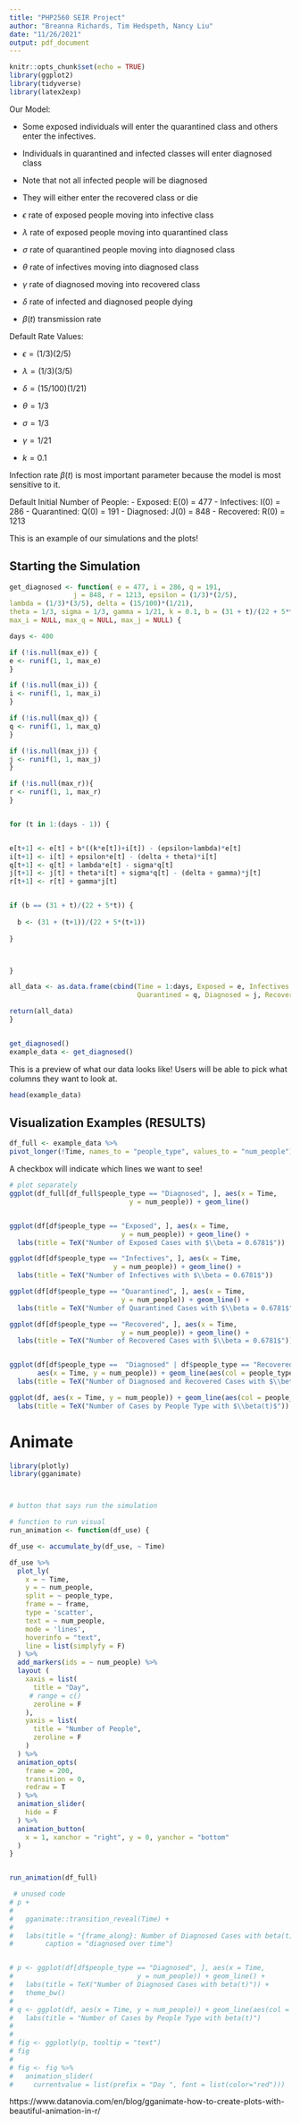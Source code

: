 ```yaml
---
title: "PHP2560 SEIR Project"
author: "Breanna Richards, Tim Hedspeth, Nancy Liu"
date: "11/26/2021"
output: pdf_document
---
```


```r
knitr::opts_chunk$set(echo = TRUE)
library(ggplot2)
library(tidyverse)
library(latex2exp)
```

Our Model:

- Some exposed individuals will enter the quarantined class and others enter the infectives.

- Individuals in quarantined and infected classes will enter diagnosed class

- Note that not all infected people will be diagnosed

- They will either enter the recovered class or die

- $\epsilon$ rate of exposed people moving into infective class

- $\lambda$ rate of exposed people moving into quarantined class

- $\sigma$ rate of quarantined people moving into diagnosed class

- $\theta$ rate of infectives moving into diagnosed class

- $\gamma$ rate of diagnosed moving into recovered class

- $\delta$ rate of infected and diagnosed people dying

- $\beta(t)$ transmission rate



Default Rate Values:

- $\epsilon = (1/3)(2/5)$

- $\lambda = (1/3)(3/5)$

- $\delta = (15/100)(1/21)$

- $\theta = 1/3$

- $\sigma = 1/3$

- $\gamma = 1/21$

- $k = 0.1$

Infection rate $\beta(t)$ is most important parameter because the model is most sensitive to it. 

Default Initial Number of People: 
- Exposed: E(0) = 477
- Infectives: I(0) = 286
- Quarantined: Q(0) = 191
- Diagnosed: J(0) = 848
- Recovered: R(0) = 1213


This is an example of our simulations and the plots!  

## Starting the Simulation


```r



get_diagnosed <- function( e = 477, i = 286, q = 191, 
                j = 848, r = 1213, epsilon = (1/3)*(2/5),
lambda = (1/3)*(3/5), delta = (15/100)*(1/21), 
theta = 1/3, sigma = 1/3, gamma = 1/21, k = 0.1, b = (31 + t)/(22 + 5*t), max_e = NULL,
max_i = NULL, max_q = NULL, max_j = NULL) {

days <- 400

if (!is.null(max_e)) {
e <- runif(1, 1, max_e)
}

if (!is.null(max_i)) {
i <- runif(1, 1, max_i)
}

if (!is.null(max_q)) {
q <- runif(1, 1, max_q)
}

if (!is.null(max_j)) {
j <- runif(1, 1, max_j)
}

if (!is.null(max_r)){
r <- runif(1, 1, max_r)
}


for (t in 1:(days - 1)) {


e[t+1] <- e[t] + b*((k*e[t])+i[t]) - (epsilon+lambda)*e[t]
i[t+1] <- i[t] + epsilon*e[t] - (delta + theta)*i[t]
q[t+1] <- q[t] + lambda*e[t] - sigma*q[t]
j[t+1] <- j[t] + theta*i[t] + sigma*q[t] - (delta + gamma)*j[t]
r[t+1] <- r[t] + gamma*j[t]


if (b == (31 + t)/(22 + 5*t)) {
  
  b <- (31 + (t+1))/(22 + 5*(t+1))
  
}



}

all_data <- as.data.frame(cbind(Time = 1:days, Exposed = e, Infectives = i, 
                                Quarantined = q, Diagnosed = j, Recovered = r))

return(all_data)
}


get_diagnosed()
example_data <- get_diagnosed()

```

This is a preview of what our data looks like! Users will be able to pick what columns they want to look at. 

```r

head(example_data)

```


## Visualization Examples (RESULTS)

```r

df_full <- example_data %>%
pivot_longer(!Time, names_to = "people_type", values_to = "num_people")

```


A checkbox will indicate which lines we want to see!

```r

# plot separately
ggplot(df_full[df_full$people_type == "Diagnosed", ], aes(x = Time,
                              y = num_people)) + geom_line() 


ggplot(df[df$people_type == "Exposed", ], aes(x = Time, 
                            y = num_people)) + geom_line() +
  labs(title = TeX("Number of Exposed Cases with $\\beta = 0.6781$"))

ggplot(df[df$people_type == "Infectives", ], aes(x = Time, 
                          y = num_people)) + geom_line() +
  labs(title = TeX("Number of Infectives with $\\beta = 0.6781$"))

ggplot(df[df$people_type == "Quarantined", ], aes(x = Time, 
                            y = num_people)) + geom_line() +
  labs(title = TeX("Number of Quarantined Cases with $\\beta = 0.6781$"))

ggplot(df[df$people_type == "Recovered", ], aes(x = Time, 
                            y = num_people)) + geom_line() +
  labs(title = TeX("Number of Recovered Cases with $\\beta = 0.6781$"))


ggplot(df[df$people_type ==  "Diagnosed" | df$people_type == "Recovered", ],
       aes(x = Time, y = num_people)) + geom_line(aes(col = people_type)) +
  labs(title = TeX("Number of Diagnosed and Recovered Cases with $\\beta(t)$"))

ggplot(df, aes(x = Time, y = num_people)) + geom_line(aes(col = people_type)) +
  labs(title = TeX("Number of Cases by People Type with $\\beta(t)$"))


```


# Animate

```r

library(plotly)
library(gganimate)



# button that says run the simulation

# function to run visual 
run_animation <- function(df_use) {

df_use <- accumulate_by(df_use, ~ Time)

df_use %>%
  plot_ly(
    x = ~ Time,
    y = ~ num_people,
    split = ~ people_type,
    frame = ~ frame,
    type = 'scatter',
    text = ~ num_people,
    mode = 'lines',
    hoverinfo = "text",
    line = list(simplyfy = F)
  ) %>%
  add_markers(ids = ~ num_people) %>%
  layout (
    xaxis = list(
      title = "Day",
     # range = c()
      zeroline = F
    ),
    yaxis = list(
      title = "Number of People",
      zeroline = F
    )
  ) %>%
  animation_opts(
    frame = 200,
    transition = 0,
    redraw = T
  ) %>%
  animation_slider(
    hide = F
  ) %>%
  animation_button(
    x = 1, xanchor = "right", y = 0, yanchor = "bottom"
  )
}


run_animation(df_full)

```


 
 
 
 
```r

 # unused code
# p +
#   
#   gganimate::transition_reveal(Time) +
#   
#   labs(title = "{frame_along}: Number of Diagnosed Cases with beta(t)",
#        caption = "diagnosed over time")


# p <- ggplot(df[df$people_type == "Diagnosed", ], aes(x = Time,
#                               y = num_people)) + geom_line() +
#   labs(title = TeX("Number of Diagnosed Cases with beta(t)")) +
#   theme_bw()
# 
# q <- ggplot(df, aes(x = Time, y = num_people)) + geom_line(aes(col = people_type)) +
#   labs(title = "Number of Cases by People Type with beta(t)")
# 
# 
# fig <- ggplotly(p, tooltip = "text")
# fig
# 
# fig <- fig %>%
#   animation_slider(
#     currentvalue = list(prefix = "Day ", font = list(color="red")))

```

https://www.datanovia.com/en/blog/gganimate-how-to-create-plots-with-beautiful-animation-in-r/


